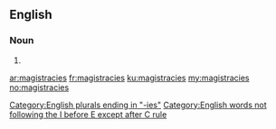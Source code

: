==English==

===Noun===
{{head|en}}

# {{plural of|magistracy}}

[[Category:English plurals ending in "-ies"]]
[[Category:English words not following the I before E except after C rule]]

[[ar:magistracies]]
[[fr:magistracies]]
[[ku:magistracies]]
[[my:magistracies]]
[[no:magistracies]]